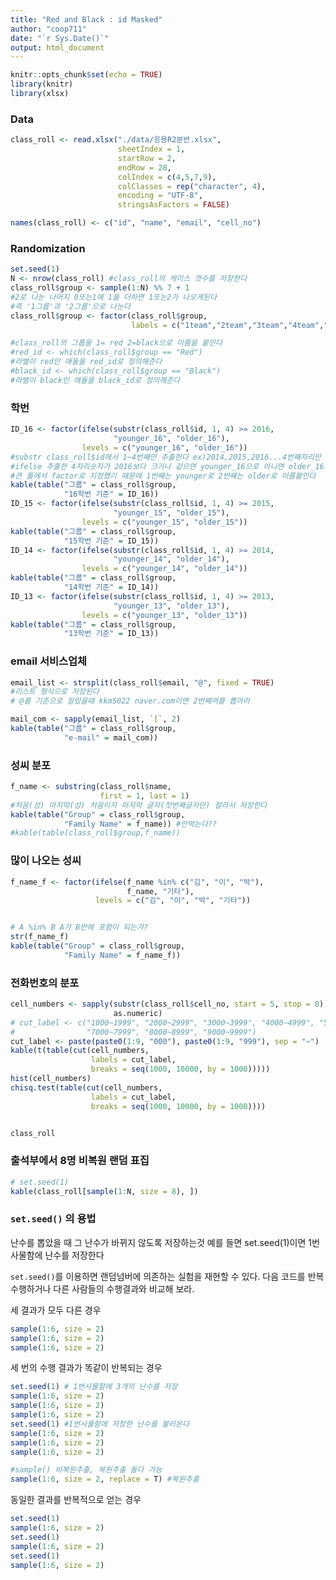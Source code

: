 ```yaml
---
title: "Red and Black : id Masked"
author: "coop711"
date: "`r Sys.Date()`"
output: html_document
---
```



```r
knitr::opts_chunk$set(echo = TRUE)
library(knitr)
library(xlsx)
```

### Data

```r

class_roll <- read.xlsx("./data/응용R2분반.xlsx", 
                        sheetIndex = 1, 
                        startRow = 2, 
                        endRow = 28, 
                        colIndex = c(4,5,7,9), 
                        colClasses = rep("character", 4), 
                        encoding = "UTF-8", 
                        stringsAsFactors = FALSE)

names(class_roll) <- c("id", "name", "email", "cell_no")
```

### Randomization

```r
set.seed(1)
N <- nrow(class_roll) #class_roll의 케이스 갯수를 저장한다
class_roll$group <- sample(1:N) %% 7 + 1
#2로 나눈 나머지 0또는1에 1을 더하면 1또는2가 나오게된다
#즉 '1그룹'과 '2그룹'으로 나눈다
class_roll$group <- factor(class_roll$group, 
                           labels = c("1team","2team","3team","4team","5team","6team","7team"))

#class_roll의 그룹을 1= red 2=black으로 이름을 붙인다
#red_id <- which(class_roll$group == "Red")
#라벨이 red인 애들을 red_id로 정의해준다
#black_id <- which(class_roll$group == "Black")
#라벨이 black인 애들을 black_id로 정의해준다


```

### 학번

```r
ID_16 <- factor(ifelse(substr(class_roll$id, 1, 4) >= 2016, 
                       "younger_16", "older_16"), 
                levels = c("younger_16", "older_16"))
#substr class_roll$id에서 1~4번째만 추출한다 ex)2014,2015,2016...4번째자리만
#ifelse 추출한 4자리숫자가 2016보다 크거나 같으면 younger_16으로 아니면 older_16으로
#큰 틀에서 factor로 지정했기 때문에 1번째는 younger로 2번째는 older로 이름붙인다
kable(table("그룹" = class_roll$group, 
            "16학번 기준" = ID_16))
ID_15 <- factor(ifelse(substr(class_roll$id, 1, 4) >= 2015, 
                       "younger_15", "older_15"), 
                levels = c("younger_15", "older_15"))
kable(table("그룹" = class_roll$group,
            "15학번 기준" = ID_15))
ID_14 <- factor(ifelse(substr(class_roll$id, 1, 4) >= 2014, 
                       "younger_14", "older_14"), 
                levels = c("younger_14", "older_14"))
kable(table("그룹" = class_roll$group,
            "14학번 기준" = ID_14))
ID_13 <- factor(ifelse(substr(class_roll$id, 1, 4) >= 2013, 
                       "younger_13", "older_13"), 
                levels = c("younger_13", "older_13"))
kable(table("그룹" = class_roll$group,
            "13학번 기준" = ID_13))
```

<!--
### 학번 홀짝

```r
odd.even <- as.numeric(class_roll$id) %% 2
kable(table("odd_even" = odd.even, "Group"= class_roll$group))
```
-->

### email 서비스업체

```r
email_list <- strsplit(class_roll$email, "@", fixed = TRUE)
#리스트 형식으로 저장된다
# @를 기준으로 잘랐을때 kkm5022 naver.com이면 2번째꺼를 뽑아라

mail_com <- sapply(email_list, `[`, 2)
kable(table("그룹" = class_roll$group,
            "e-mail" = mail_com))
```

### 성씨 분포

```r
f_name <- substring(class_roll$name, 
                    first = 1, last = 1)
#처음(성) 마지막(성) 처음이자 마지막 글자(첫번째글자만) 잘라서 저장한다
kable(table("Group" = class_roll$group,
            "Family Name" = f_name)) #안먹는다??
#kable(table(class_roll$group,f_name))
```

### 많이 나오는 성씨

```r
f_name_f <- factor(ifelse(f_name %in% c("김", "이", "박"), 
                          f_name, "기타"), 
                   levels = c("김", "이", "박", "기타"))


# A %in% B A가 B안에 포함이 되는가?
str(f_name_f)
kable(table("Group" = class_roll$group, 
            "Family Name" = f_name_f))
```

### 전화번호의 분포

```r
cell_numbers <- sapply(substr(class_roll$cell_no, start = 5, stop = 8), 
                       as.numeric)
# cut_label <- c("1000~1999", "2000~2999", "3000~3999", "4000~4999", "5000~5999", "6000~6999",
#                "7000~7999", "8000~8999", "9000~9999")
cut_label <- paste(paste0(1:9, "000"), paste0(1:9, "999"), sep = "~")
kable(t(table(cut(cell_numbers, 
                  labels = cut_label, 
                  breaks = seq(1000, 10000, by = 1000)))))
hist(cell_numbers)
chisq.test(table(cut(cell_numbers, 
                  labels = cut_label, 
                  breaks = seq(1000, 10000, by = 1000))))


class_roll
```



### 출석부에서 8명 비복원 랜덤 표집

```r
# set.seed(1)
kable(class_roll[sample(1:N, size = 8), ])
```

<!--
<P style = "page-break-before:always">
-->

### `set.seed()` 의 용법
난수를 뽑았을 때 그 난수가 바뀌지 않도록 저장하는것
예를 들면 set.seed(1)이면 1번사물함에 난수를 저장한다

`set.seed()`를 이용하면 랜덤넘버에 의존하는 실험을 재현할 수 있다. 
다음 코드를 반복 수행하거나 다른 사람들의 수행결과와 비교해 보라.

세 결과가 모두 다른 경우

```r
sample(1:6, size = 2)
sample(1:6, size = 2)
sample(1:6, size = 2)
```

 세 번의 수행 결과가 똑같이 반복되는 경우

```r
set.seed(1) # 1번사물함에 3개의 난수를 저장 
sample(1:6, size = 2)
sample(1:6, size = 2)
sample(1:6, size = 2) 
set.seed(1) #1번사물함에 저장한 난수를 불러온다 
sample(1:6, size = 2)
sample(1:6, size = 2)
sample(1:6, size = 2)

#sample() 비복원추출, 복원추출 둘다 가능
sample(1:6, size = 2, replace = T) #복원추출
```

동일한 결과를 반복적으로 얻는 경우

```r
set.seed(1)
sample(1:6, size = 2)
set.seed(1)
sample(1:6, size = 2)
set.seed(1)
sample(1:6, size = 2)
```

<!--
```r
save.image("../R/red_and_black_data_masked.RData")
```
-->